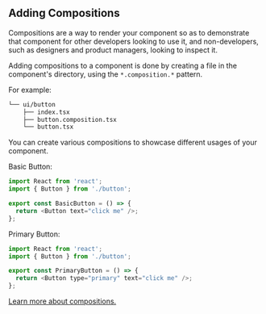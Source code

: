 ## Adding Compositions

Compositions are a way to render your component so as to demonstrate that component for other developers looking to use it, and non-developers, such as designers and product managers, looking to inspect it.

Adding compositions to a component is done by creating a file in the component's directory, using the `*.composition.*` pattern.

For example:

```bash {3}
└── ui/button
    ├── index.tsx
    ├── button.composition.tsx
    └── button.tsx
```

You can create various compositions to showcase different usages of your component.

Basic Button:

```js
import React from 'react';
import { Button } from './button';

export const BasicButton = () => {
  return <Button text="click me" />;
};
```

Primary Button:

```js
import React from 'react';
import { Button } from './button';

export const PrimaryButton = () => {
  return <Button type="primary" text="click me" />;
};
```

[Learn more about compositions.](https://harmony-docs.bit.dev/aspects/compositions)
